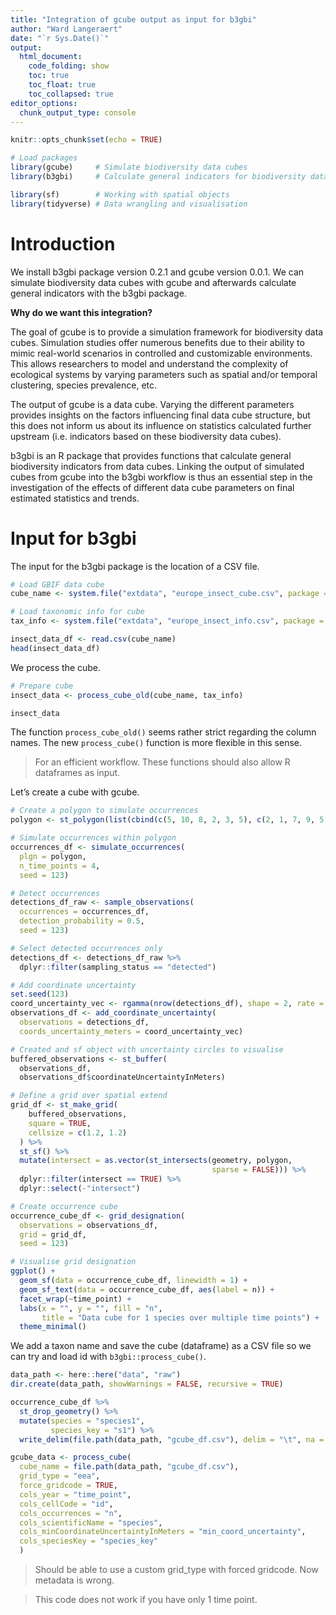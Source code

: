 ```yaml
---
title: "Integration of gcube output as input for b3gbi"
author: "Ward Langeraert"
date: "`r Sys.Date()`"
output:
  html_document:
    code_folding: show
    toc: true
    toc_float: true
    toc_collapsed: true
editor_options: 
  chunk_output_type: console
---
```


```r
knitr::opts_chunk$set(echo = TRUE)
```

```r
# Load packages
library(gcube)     # Simulate biodiversity data cubes
library(b3gbi)     # Calculate general indicators for biodiversity data cubes

library(sf)        # Working with spatial objects
library(tidyverse) # Data wrangling and visualisation
```

# Introduction

We install b3gbi package version 0.2.1 and gcube version 0.0.1.
We can simulate biodiversity data cubes with gcube and afterwards calculate general indicators with the b3gbi package.

**Why do we want this integration?**

The goal of gcube is to provide a simulation framework for biodiversity data cubes.
Simulation studies offer numerous benefits due to their ability to mimic real-world scenarios in controlled and customizable environments.
This allows researchers to model and understand the complexity of ecological systems by varying parameters such as spatial and/or temporal clustering, species prevalence, etc.

The output of gcube is a data cube.
Varying the different parameters provides insights on the factors influencing final data cube structure, but this does not inform us about its influence on statistics calculated further upstream (i.e. indicators based on these biodiversity data cubes).

b3gbi is an R package that provides functions that calculate general biodiversity indicators from data cubes.
Linking the output of simulated cubes from gcube into the b3gbi workflow is thus an essential step in the investigation of the effects of different data cube parameters on final estimated statistics and trends.

# Input for b3gbi

The input for the b3gbi package is the location of a CSV file.

```r
# Load GBIF data cube
cube_name <- system.file("extdata", "europe_insect_cube.csv", package = "b3gbi")

# Load taxonomic info for cube
tax_info <- system.file("extdata", "europe_insect_info.csv", package = "b3gbi")

insect_data_df <- read.csv(cube_name)
head(insect_data_df)
```

We process the cube.

```r
# Prepare cube
insect_data <- process_cube_old(cube_name, tax_info)

insect_data
```

The function `process_cube_old()` seems rather strict regarding the column names.
The new `process_cube()` function is more flexible in this sense.

> For an efficient workflow. These functions should also allow R dataframes as input.

Let's create a cube with gcube.

```r
# Create a polygon to simulate occurrences
polygon <- st_polygon(list(cbind(c(5, 10, 8, 2, 3, 5), c(2, 1, 7, 9, 5, 2))))

# Simulate occurrences within polygon
occurrences_df <- simulate_occurrences(
  plgn = polygon,
  n_time_points = 4,
  seed = 123)

# Detect occurrences
detections_df_raw <- sample_observations(
  occurrences = occurrences_df,
  detection_probability = 0.5,
  seed = 123)

# Select detected occurrences only
detections_df <- detections_df_raw %>%
  dplyr::filter(sampling_status == "detected")

# Add coordinate uncertainty
set.seed(123)
coord_uncertainty_vec <- rgamma(nrow(detections_df), shape = 2, rate = 6)
observations_df <- add_coordinate_uncertainty(
  observations = detections_df,
  coords_uncertainty_meters = coord_uncertainty_vec)

# Created and sf object with uncertainty circles to visualise
buffered_observations <- st_buffer(
  observations_df,
  observations_df$coordinateUncertaintyInMeters)

# Define a grid over spatial extend
grid_df <- st_make_grid(
    buffered_observations,
    square = TRUE,
    cellsize = c(1.2, 1.2)
  ) %>%
  st_sf() %>%
  mutate(intersect = as.vector(st_intersects(geometry, polygon,
                                             sparse = FALSE))) %>%
  dplyr::filter(intersect == TRUE) %>%
  dplyr::select(-"intersect")

# Create occurrence cube
occurrence_cube_df <- grid_designation(
  observations = observations_df,
  grid = grid_df,
  seed = 123)

# Visualise grid designation
ggplot() +
  geom_sf(data = occurrence_cube_df, linewidth = 1) +
  geom_sf_text(data = occurrence_cube_df, aes(label = n)) +
  facet_wrap(~time_point) +
  labs(x = "", y = "", fill = "n",
       title = "Data cube for 1 species over multiple time points") +
  theme_minimal()
```

We add a taxon name and save the cube (dataframe) as a CSV file so we can try and load id with `b3gbi::process_cube()`.

```r
data_path <- here::here("data", "raw")
dir.create(data_path, showWarnings = FALSE, recursive = TRUE)

occurrence_cube_df %>%
  st_drop_geometry() %>%
  mutate(species = "species1",
         species_key = "s1") %>%
  write_delim(file.path(data_path, "gcube_df.csv"), delim = "\t", na = "")
```

```r
gcube_data <- process_cube(
  cube_name = file.path(data_path, "gcube_df.csv"),
  grid_type = "eea",
  force_gridcode = TRUE,
  cols_year = "time_point",
  cols_cellCode = "id",
  cols_occurrences = "n",
  cols_scientificName = "species",
  cols_minCoordinateUncertaintyInMeters = "min_coord_uncertainty",
  cols_speciesKey = "species_key"
  )
```

> Should be able to use a custom grid_type with forced gridcode. Now metadata is wrong.

> This code does not work if you have only 1 time point.
